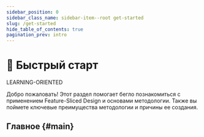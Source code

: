 ```yaml
---
sidebar_position: 0
sidebar_class_name: sidebar-item--root get-started
slug: /get-started
hide_table_of_contents: true
pagination_prev: intro
---
```


# 🚀 Быстрый старт

<span class="badge badge--success margin-bottom--md">LEARNING-ORIENTED</span>

<p class="summary">
Добро пожаловать! Этот раздел помогает бегло познакомиться с применением Feature-Sliced Design и основами методологии. Также вы поймете ключевые преимущества методологии и причины ее создания.
</p>

## Главное {#main}


<NavCard
    title="Обзор"
    description="Краткий обзор методологии, ее концепций и применения"
    to="/docs/get-started/overview"
    Icon={RocketOutlined}
/>
<NavCard
    title="Туториал"
    description="Вводный туториал по применению методологии"
    to="/docs/get-started/tutorial"
    Icon={PlaySquareOutlined}
/>
<NavCard
    title="Памятка по декомпозиции"
    description="Памятка по декомпозиции логики с примерами и критериями"
    to="/docs/get-started/cheatsheet"
    Icon={BuildOutlined}
/>
